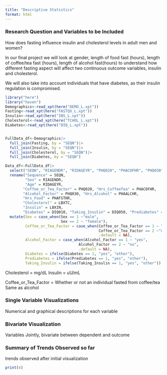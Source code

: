 ```yaml
---
title: "Descriptive Statistics"
format: html
---
```



### Research Question and Variables to be Included

How does fasting influence insulin and cholesterol levels in adult men and women? 

In our final project we will look at gender, length of food fast (hours), length of coffee/tea fast (hours), length of alcohol fast(hours) to understand how different fasting aspect will affect two continuous outcome variables, insulin and cholesterol. 

We will also take into account individuals that have diabetes, as their insulin regulation is compromised. 

```r
library("here")
library("haven")
Demographics<-read_xpt(here("DEMO_L.xpt"))
Fasting<-read_xpt(here("FASTQX_L.xpt"))
Insulin<-read_xpt(here("INS_L.xpt"))
Cholesterol<-read_xpt(here("TCHOL_L.xpt"))
Diabetes<-read_xpt(here("DIQ_L.xpt"))


FullData_df<-Demographics|>
  full_join(Fasting, by = "SEQN")|>
  full_join(Insulin, by = "SEQN")|>
  full_join(Cholesterol, by = "SEQN")|>
  full_join(Diabetes, by = "SEQN")

Data_df<-FullData_df|> 
  select("SEQN", "RIAGENDR", "RIDAGEYR", "PHQ020", "PHACOFHR", "PHQ030", "PHAALCHR", "PHAFSTHR", "LBXTC", "LBXIN", "DIQ010", "DIQ050", "DIQ160")|>
  rename("Sequence" = SEQN,
         "Sex" = RIAGENDR,
         "Age" = RIDAGEYR,
        "Coffee_or_Tea_Factor" = PHQ020, "Hrs_CoffeeTea" = PHACOFHR, 
        "Alcohol_Factor" = PHQ030, "Hrs_Alcohol" = PHAALCHR,
        "Hrs_Food" = PHAFSTHR, 
        "Cholesterol" = LBXTC,
        "Insulin" = LBXIN,
        "Diabetes" = DIQ010, "Taking_Insulin" = DIQ050, "Prediabetes" = DIQ160)|>
  mutate(Sex = case_when(Sex == 1 ~"male", 
                         Sex == 2 ~ "female"),
         Coffee_or_Tea_Factor = case_when(Coffee_or_Tea_Factor == 1 ~ "yes",
                                          Coffee_or_Tea_Factor == 2 ~"no",
                                          .default = NA),
         Alcohol_Factor = case_when(Alcohol_Factor == 1 ~ "yes",
                                 Alcohol_Factor == 2 ~ "no", 
                                 .default = NA),
         Diabetes = ifelse(Diabetes == 1, "yes", "other"),
         Prediabetes = ifelse(Prediabetes == 1, "yes", "other"),
         Taking_Insulin = ifelse(Taking_Insulin == 1, "yes", "other"))

```

Cholesterol = mg/dL
Insulin = uU/mL

Coffee_or_Tea_Factor = Whether or not an individual fasted from coffee/tea
Same as alcohol 


### Single Variable Visualizations

Numerical and graphical descriptions for each variable 

### Bivariate Visualization 

Variables Jointly, bivariate between dependent and outcome 


### Summary of Trends Observed so far

trends observed after initial visualization 

```r
print(4)
```


